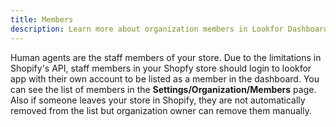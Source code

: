 ```yaml
---
title: Members
description: Learn more about organization members in Lookfor Dashboard
---
```


Human agents are the staff members of your store. 
Due to the limitations in Shopify's API, staff members in your Shopfy store should login to lookfor app with their own account to be listed
as a member in the dashboard. You can see the list of members in the **Settings/Organization/Members** page.
Also if someone leaves your store in Shopify, they are not automatically removed from the list but organization owner can remove them manually.
